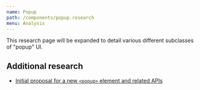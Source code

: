 ```yaml
---
name: Popup
path: /components/popup.research
menu: Analysis
---
```


This research page will be expanded to detail various different subclasses of "popup" UI.

## Additional research

- [Initial proposal for a new `<popup>` element and related APIs](/components/popup.research.explainer)
